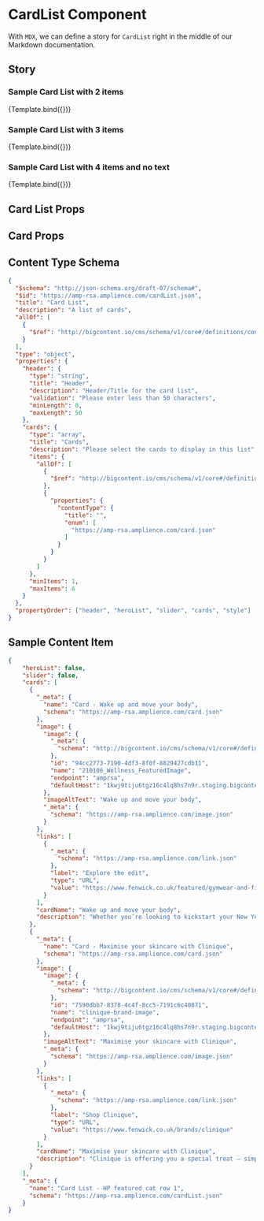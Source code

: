 
<Meta title="Components/CardList" component={CardList} />


# CardList Component

With `MDX`, we can define a story for `CardList` right in the middle of our
Markdown documentation.

## Story

### Sample Card List with 2 items

<Canvas>
  <Story 
    name="Sample Card List 2"
    args={{
    "cards": [
      {
        "_meta": {
          "name": "Card - Wake up and move your body",
          "schema": "https://amp-rsa.amplience.com/card.json"
        },
        "image": {
          "image": {
            "_meta": {
              "schema": "http://bigcontent.io/cms/schema/v1/core#/definitions/image-link"
            },
            "id": "94cc2773-7190-4df3-8f0f-8829427cdb11",
            "name": "210106_Wellness_FeaturedImage",
            "endpoint": "amprsa",
            "defaultHost": "1kwj9tiju6tgz16c4lq8hs7n9r.staging.bigcontent.io"
          },
          "imageAltText": "Wake up and move your body",
          "_meta": {
            "schema": "https://amp-rsa.amplience.com/image.json"
          }
        },
        "links": [
          {
            "_meta": {
              "schema": "https://amp-rsa.amplience.com/link.json"
            },
            "label": "Explore the edit",
            "type": "URL",
            "value": "https://www.fenwick.co.uk/featured/gymwear-and-fitness-essentials"
          }
        ],
        "cardName": "Wake up and move your body",
        "description": "Whether you’re looking to kickstart your New Year’s resolution or are searching for ways to add health and wellness into your lifestyle, explore our Gymwear and Fitness Essentials edit. Filled with gym clothing, accessories, equipment and more."
      },
      {
        "_meta": {
          "name": "Card - Maximise your skincare with Clinique",
          "schema": "https://amp-rsa.amplience.com/card.json"
        },
        "image": {
          "image": {
            "_meta": {
              "schema": "http://bigcontent.io/cms/schema/v1/core#/definitions/image-link"
            },
            "id": "7590dbb7-8378-4c4f-8cc5-7191c6c40871",
            "name": "clinique-brand-image",
            "endpoint": "amprsa",
            "defaultHost": "1kwj9tiju6tgz16c4lq8hs7n9r.staging.bigcontent.io"
          },
          "imageAltText": "Maximise your skincare with Clinique",
          "_meta": {
            "schema": "https://amp-rsa.amplience.com/image.json"
          }
        },
        "links": [
          {
            "_meta": {
              "schema": "https://amp-rsa.amplience.com/link.json"
            },
            "label": "Shop Clinique",
            "type": "URL",
            "value": "https://www.fenwick.co.uk/brands/clinique"
          }
        ],
        "cardName": "Maximise your skincare with Clinique",
        "description": "Clinique is offering you a special treat – simply purchase any 2 Clinique products, one to be Skincare or Foundation and receive an exclusive 7-piece Clinique Beauty Bag as a complimentary gift. With everything from skincare to bath & bodycare, shop to discover effective formulas that deliver remarkable results."
      }
    ],
    "_meta": {
      "name": "Card List - HP featured cat row 1",
      "schema": "https://amp-rsa.amplience.com/cardList.json"
    }
  }}>
      {Template.bind({})}
  </Story>
</Canvas>

### Sample Card List with 3 items

<Canvas>
  <Story 
    name="Sample Card List 3"
    args={{
    "cards": [
      {
        "_meta": {
          "name": "Card - Wake up and move your body",
          "schema": "https://amp-rsa.amplience.com/card.json"
        },
        "image": {
          "image": {
            "_meta": {
              "schema": "http://bigcontent.io/cms/schema/v1/core#/definitions/image-link"
            },
            "id": "94cc2773-7190-4df3-8f0f-8829427cdb11",
            "name": "210106_Wellness_FeaturedImage",
            "endpoint": "amprsa",
            "defaultHost": "1kwj9tiju6tgz16c4lq8hs7n9r.staging.bigcontent.io"
          },
          "imageAltText": "Wake up and move your body",
          "_meta": {
            "schema": "https://amp-rsa.amplience.com/image.json"
          }
        },
        "links": [
          {
            "_meta": {
              "schema": "https://amp-rsa.amplience.com/link.json"
            },
            "label": "Explore the edit",
            "type": "URL",
            "value": "https://www.fenwick.co.uk/featured/gymwear-and-fitness-essentials"
          }
        ],
        "cardName": "Wake up and move your body",
        "description": "Whether you’re looking to kickstart your New Year’s resolution or are searching for ways to add health and wellness into your lifestyle, explore our Gymwear and Fitness Essentials edit. Filled with gym clothing, accessories, equipment and more."
      },
      {
        "_meta": {
          "name": "Card - Maximise your skincare with Clinique",
          "schema": "https://amp-rsa.amplience.com/card.json"
        },
        "image": {
          "image": {
            "_meta": {
              "schema": "http://bigcontent.io/cms/schema/v1/core#/definitions/image-link"
            },
            "id": "7590dbb7-8378-4c4f-8cc5-7191c6c40871",
            "name": "clinique-brand-image",
            "endpoint": "amprsa",
            "defaultHost": "1kwj9tiju6tgz16c4lq8hs7n9r.staging.bigcontent.io"
          },
          "imageAltText": "Maximise your skincare with Clinique",
          "_meta": {
            "schema": "https://amp-rsa.amplience.com/image.json"
          }
        },
        "links": [
          {
            "_meta": {
              "schema": "https://amp-rsa.amplience.com/link.json"
            },
            "label": "Shop Clinique",
            "type": "URL",
            "value": "https://www.fenwick.co.uk/brands/clinique"
          }
        ],
        "cardName": "Maximise your skincare with Clinique",
        "description": "Clinique is offering you a special treat – simply purchase any 2 Clinique products, one to be Skincare or Foundation and receive an exclusive 7-piece Clinique Beauty Bag as a complimentary gift. With everything from skincare to bath & bodycare, shop to discover effective formulas that deliver remarkable results."
      },
      {
        "_meta": {
          "name": "Card - Wake up and move your body",
          "schema": "https://amp-rsa.amplience.com/card.json"
        },
        "image": {
          "image": {
            "_meta": {
              "schema": "http://bigcontent.io/cms/schema/v1/core#/definitions/image-link"
            },
            "id": "94cc2773-7190-4df3-8f0f-8829427cdb11",
            "name": "210106_Wellness_FeaturedImage",
            "endpoint": "amprsa",
            "defaultHost": "1kwj9tiju6tgz16c4lq8hs7n9r.staging.bigcontent.io"
          },
          "imageAltText": "Wake up and move your body",
          "_meta": {
            "schema": "https://amp-rsa.amplience.com/image.json"
          }
        },
        "links": [
          {
            "_meta": {
              "schema": "https://amp-rsa.amplience.com/link.json"
            },
            "label": "Explore the edit",
            "type": "URL",
            "value": "https://www.fenwick.co.uk/featured/gymwear-and-fitness-essentials"
          }
        ],
        "cardName": "Wake up and move your body",
        "description": "Whether you’re looking to kickstart your New Year’s resolution or are searching for ways to add health and wellness into your lifestyle, explore our Gymwear and Fitness Essentials edit. Filled with gym clothing, accessories, equipment and more."
      }
    ],
    "_meta": {
      "name": "Card List - HP featured cat row 1",
      "schema": "https://amp-rsa.amplience.com/cardList.json"
    }
  }}>
      {Template.bind({})}
  </Story>
</Canvas>

### Sample Card List with 4 items and no text

<Canvas>
  <Story 
    name="Sample Card List 4"
    args={{
    "cards": [
      {
        "_meta": {
          "name": "Card - Wake up and move your body",
          "schema": "https://amp-rsa.amplience.com/card.json"
        },
        "image": {
          "image": {
            "_meta": {
              "schema": "http://bigcontent.io/cms/schema/v1/core#/definitions/image-link"
            },
            "id": "94cc2773-7190-4df3-8f0f-8829427cdb11",
            "name": "210106_Wellness_FeaturedImage",
            "endpoint": "amprsa",
            "defaultHost": "1kwj9tiju6tgz16c4lq8hs7n9r.staging.bigcontent.io"
          },
          "imageAltText": "Wake up and move your body",
          "_meta": {
            "schema": "https://amp-rsa.amplience.com/image.json"
          }
        },
        "links": [
          {
            "_meta": {
              "schema": "https://amp-rsa.amplience.com/link.json"
            },
            "label": "Explore the edit",
            "type": "URL",
            "value": "https://www.fenwick.co.uk/featured/gymwear-and-fitness-essentials"
          }
        ]
      },
      {
        "_meta": {
          "name": "Card - Maximise your skincare with Clinique",
          "schema": "https://amp-rsa.amplience.com/card.json"
        },
        "image": {
          "image": {
            "_meta": {
              "schema": "http://bigcontent.io/cms/schema/v1/core#/definitions/image-link"
            },
            "id": "7590dbb7-8378-4c4f-8cc5-7191c6c40871",
            "name": "clinique-brand-image",
            "endpoint": "amprsa",
            "defaultHost": "1kwj9tiju6tgz16c4lq8hs7n9r.staging.bigcontent.io"
          },
          "imageAltText": "Maximise your skincare with Clinique",
          "_meta": {
            "schema": "https://amp-rsa.amplience.com/image.json"
          }
        },
        "links": [
          {
            "_meta": {
              "schema": "https://amp-rsa.amplience.com/link.json"
            },
            "label": "Shop Clinique",
            "type": "URL",
            "value": "https://www.fenwick.co.uk/brands/clinique"
          }
        ]
      },
      {
        "_meta": {
          "name": "Card - Wake up and move your body",
          "schema": "https://amp-rsa.amplience.com/card.json"
        },
        "image": {
          "image": {
            "_meta": {
              "schema": "http://bigcontent.io/cms/schema/v1/core#/definitions/image-link"
            },
            "id": "94cc2773-7190-4df3-8f0f-8829427cdb11",
            "name": "210106_Wellness_FeaturedImage",
            "endpoint": "amprsa",
            "defaultHost": "1kwj9tiju6tgz16c4lq8hs7n9r.staging.bigcontent.io"
          },
          "imageAltText": "Wake up and move your body",
          "_meta": {
            "schema": "https://amp-rsa.amplience.com/image.json"
          }
        },
        "links": [
          {
            "_meta": {
              "schema": "https://amp-rsa.amplience.com/link.json"
            },
            "label": "Explore the edit",
            "type": "URL",
            "value": "https://www.fenwick.co.uk/featured/gymwear-and-fitness-essentials"
          }
        ]
      },
      {
        "_meta": {
          "name": "Card - Maximise your skincare with Clinique",
          "schema": "https://amp-rsa.amplience.com/card.json"
        },
        "image": {
          "image": {
            "_meta": {
              "schema": "http://bigcontent.io/cms/schema/v1/core#/definitions/image-link"
            },
            "id": "7590dbb7-8378-4c4f-8cc5-7191c6c40871",
            "name": "clinique-brand-image",
            "endpoint": "amprsa",
            "defaultHost": "1kwj9tiju6tgz16c4lq8hs7n9r.staging.bigcontent.io"
          },
          "imageAltText": "Maximise your skincare with Clinique",
          "_meta": {
            "schema": "https://amp-rsa.amplience.com/image.json"
          }
        },
        "links": [
          {
            "_meta": {
              "schema": "https://amp-rsa.amplience.com/link.json"
            },
            "label": "Shop Clinique",
            "type": "URL",
            "value": "https://www.fenwick.co.uk/brands/clinique"
          }
        ]
      }
    ],
    "_meta": {
      "name": "Card List - HP featured cat row 1",
      "schema": "https://amp-rsa.amplience.com/cardList.json"
    }
  }}>
      {Template.bind({})}
  </Story>
</Canvas>

## Card List Props

<Props of={CardList} />

## Card Props

<Props of={Card} />

## Content Type Schema

```json
{ 
  "$schema": "http://json-schema.org/draft-07/schema#",
  "$id": "https://amp-rsa.amplience.com/cardList.json",
  "title": "Card List",
  "description": "A list of cards",
  "allOf": [
    {
      "$ref": "http://bigcontent.io/cms/schema/v1/core#/definitions/content"
    }
  ],
  "type": "object",
  "properties": {
    "header": {
      "type": "string",
      "title": "Header",
      "description": "Header/Title for the card list",
      "validation": "Please enter less than 50 characters",
      "minLength": 0,
      "maxLength": 50
    },
    "cards": {
      "type": "array",
      "title": "Cards",
      "description": "Please select the cards to display in this list",
      "items": {
        "allOf": [
          {
            "$ref": "http://bigcontent.io/cms/schema/v1/core#/definitions/content-link"
          },
          {
            "properties": {
              "contentType": {
                "title": "",
                "enum": [
                  "https://amp-rsa.amplience.com/card.json"
                ]
              }
            }
          }
        ]
      },
      "minItems": 1,
      "maxItems": 6
    }
  },
  "propertyOrder": ["header", "heroList", "slider", "cards", "style"]
}
```

## Sample Content Item

```json
{
    "heroList": false,
    "slider": false,
    "cards": [
      {
        "_meta": {
          "name": "Card - Wake up and move your body",
          "schema": "https://amp-rsa.amplience.com/card.json"
        },
        "image": {
          "image": {
            "_meta": {
              "schema": "http://bigcontent.io/cms/schema/v1/core#/definitions/image-link"
            },
            "id": "94cc2773-7190-4df3-8f0f-8829427cdb11",
            "name": "210106_Wellness_FeaturedImage",
            "endpoint": "amprsa",
            "defaultHost": "1kwj9tiju6tgz16c4lq8hs7n9r.staging.bigcontent.io"
          },
          "imageAltText": "Wake up and move your body",
          "_meta": {
            "schema": "https://amp-rsa.amplience.com/image.json"
          }
        },
        "links": [
          {
            "_meta": {
              "schema": "https://amp-rsa.amplience.com/link.json"
            },
            "label": "Explore the edit",
            "type": "URL",
            "value": "https://www.fenwick.co.uk/featured/gymwear-and-fitness-essentials"
          }
        ],
        "cardName": "Wake up and move your body",
        "description": "Whether you’re looking to kickstart your New Year’s resolution or are searching for ways to add health and wellness into your lifestyle, explore our Gymwear and Fitness Essentials edit. Filled with gym clothing, accessories, equipment and more."
      },
      {
        "_meta": {
          "name": "Card - Maximise your skincare with Clinique",
          "schema": "https://amp-rsa.amplience.com/card.json"
        },
        "image": {
          "image": {
            "_meta": {
              "schema": "http://bigcontent.io/cms/schema/v1/core#/definitions/image-link"
            },
            "id": "7590dbb7-8378-4c4f-8cc5-7191c6c40871",
            "name": "clinique-brand-image",
            "endpoint": "amprsa",
            "defaultHost": "1kwj9tiju6tgz16c4lq8hs7n9r.staging.bigcontent.io"
          },
          "imageAltText": "Maximise your skincare with Clinique",
          "_meta": {
            "schema": "https://amp-rsa.amplience.com/image.json"
          }
        },
        "links": [
          {
            "_meta": {
              "schema": "https://amp-rsa.amplience.com/link.json"
            },
            "label": "Shop Clinique",
            "type": "URL",
            "value": "https://www.fenwick.co.uk/brands/clinique"
          }
        ],
        "cardName": "Maximise your skincare with Clinique",
        "description": "Clinique is offering you a special treat – simply purchase any 2 Clinique products, one to be Skincare or Foundation and receive an exclusive 7-piece Clinique Beauty Bag as a complimentary gift. With everything from skincare to bath & bodycare, shop to discover effective formulas that deliver remarkable results."
      }
    ],
    "_meta": {
      "name": "Card List - HP featured cat row 1",
      "schema": "https://amp-rsa.amplience.com/cardList.json"
    }
}
```